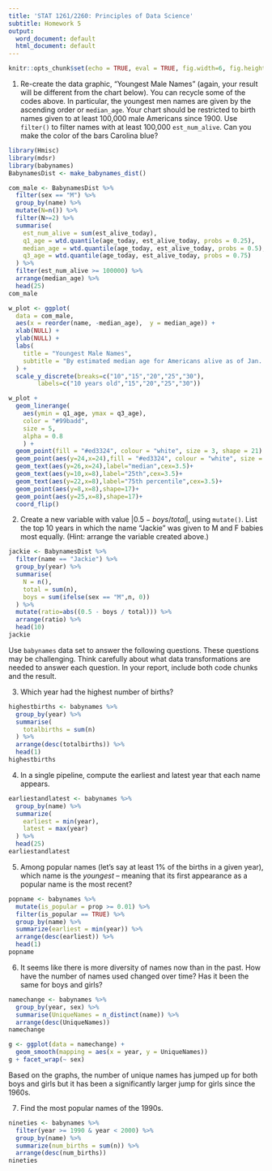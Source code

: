 ---
title: 'STAT 1261/2260: Principles of Data Science'
subtitle: Homework 5
output:
  word_document: default
  html_document: default
---


```{r setup, include=FALSE}
knitr::opts_chunk$set(echo = TRUE, eval = TRUE, fig.width=6, fig.height=6, out.width = "70%", fig.align = "center") 
```

1. Re-create the data graphic, "Youngest Male Names" (again, your result will be different from the chart below). You can recycle some of the codes above. In particular, the youngest men names are given by the ascending order or 
`median_age`. Your chart should be restricted to birth names given to at least 100,000 male Americans since 1900. Use `filter()` to filter names with at least 100,000 `est_num_alive`. Can you make the color of the bars Carolina blue? 

```{r BabynamesDist, include = FALSE}
library(Hmisc)
library(mdsr)
library(babynames)
BabynamesDist <- make_babynames_dist()

```


```{r Data Manipulation}
com_male <- BabynamesDist %>%
  filter(sex == "M") %>%
  group_by(name) %>% 
  mutate(N=n()) %>% 
  filter(N>=2) %>% 
  summarise(
    est_num_alive = sum(est_alive_today),
    q1_age = wtd.quantile(age_today, est_alive_today, probs = 0.25),
    median_age = wtd.quantile(age_today, est_alive_today, probs = 0.5),
    q3_age = wtd.quantile(age_today, est_alive_today, probs = 0.75)
  ) %>%
  filter(est_num_alive >= 100000) %>%
  arrange(median_age) %>%
  head(25)
com_male
```

```{r}
w_plot <- ggplot(
  data = com_male, 
  aes(x = reorder(name, -median_age),  y = median_age)) + 
  xlab(NULL) +
  ylab(NULL) +
  labs(
    title = "Youngest Male Names",
    subtitle = "By estimated median age for Americans alive as of Jan. 1, 2010"
  ) +
  scale_y_discrete(breaks=c("10","15","20","25","30"),
        labels=c("10 years old","15","20","25","30"))

```


```{r}
w_plot + 
  geom_linerange(
    aes(ymin = q1_age, ymax = q3_age),
    color = "#99badd", 
    size = 5, 
    alpha = 0.8
    ) + 
  geom_point(fill = "#ed3324", colour = "white", size = 3, shape = 21) +
  geom_point(aes(y=24,x=24),fill = "#ed3324", colour = "white", size = 3, shape = 21) +
  geom_text(aes(y=26,x=24),label="median",cex=3.5)+
  geom_text(aes(y=10,x=8),label="25th",cex=3.5)+
  geom_text(aes(y=22,x=8),label="75th percentile",cex=3.5)+
  geom_point(aes(y=8,x=8),shape=17)+
  geom_point(aes(y=25,x=8),shape=17)+
  coord_flip()
```

2. Create a new variable with value  $| 0.5 -  boys / total |$, using `mutate()`.  List the top 10 years in which the name "Jackie" was given to M and F babies most equally. (Hint: arrange the variable created above.)
```{r Question 2}
jackie <- BabynamesDist %>%
  filter(name == "Jackie") %>%
  group_by(year) %>%
  summarise(
    N = n(), 
    total = sum(n), 
    boys = sum(ifelse(sex == "M",n, 0))
  ) %>%
  mutate(ratio=abs((0.5 - boys / total))) %>%
  arrange(ratio) %>%
  head(10)
jackie 
```


Use `babynames` data set to answer the following questions. These questions may be challenging. Think carefully about what data transformations are needed to answer each question. In your report, include both code chunks and the result. 

3. Which year had the highest number of births?

```{r}
highestbirths <- babynames %>%
  group_by(year) %>%
  summarise(
    totalbirths = sum(n)
  ) %>%
  arrange(desc(totalbirths)) %>%
  head(1)
highestbirths
```


4. In a single pipeline, compute the earliest and latest year that each name appears. 

```{r}
earliestandlatest <- babynames %>%
  group_by(name) %>%
  summarize(
    earliest = min(year),
    latest = max(year)
  ) %>%
  head(25)
earliestandlatest
```

 
5. Among popular names (let's say at least 1% of the births in a given year), which name is the *youngest* -- meaning that its first appearance as a popular name is the most recent? 

```{r}
popname <- babynames %>%
  mutate(is_popular = prop >= 0.01) %>%
  filter(is_popular == TRUE) %>%
  group_by(name) %>%
  summarize(earliest = min(year)) %>%
  arrange(desc(earliest)) %>%
  head(1)
popname
```


6. It seems like there is more diversity of names now than in the past. How have the number of names used changed over time? Has it been the same for boys and girls? 

```{r}
namechange <- babynames %>%
  group_by(year, sex) %>%
  summarise(UniqueNames = n_distinct(name)) %>%
  arrange(desc(UniqueNames))
namechange
```
```{r}
g <- ggplot(data = namechange) +
  geom_smooth(mapping = aes(x = year, y = UniqueNames))
g + facet_wrap(~ sex)
```

Based on the graphs, the number of unique names has jumped up for both boys and girls but it has been a significantly larger jump for girls since the 1960s.

7. Find the most popular names of the 1990s. 

```{r}
nineties <- babynames %>%
  filter(year >= 1990 & year < 2000) %>%
  group_by(name) %>%
  summarize(num_births = sum(n)) %>%
  arrange(desc(num_births))
nineties
```

















